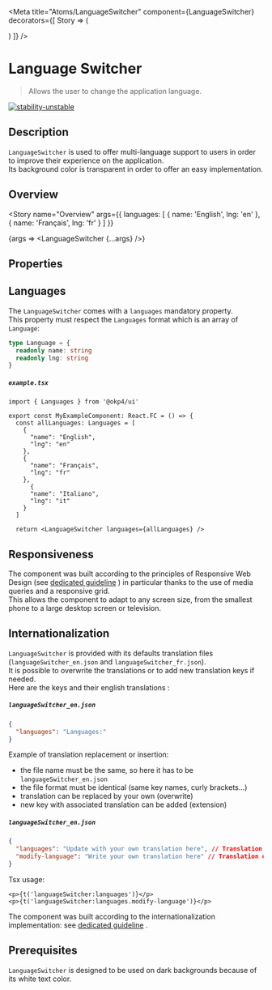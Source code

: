 
<Meta
  title="Atoms/LanguageSwitcher"
  component={LanguageSwitcher}
  decorators={[
    Story => (
      <ThemeProvider>
        <div className="component-story-main language-switcher">
          <ThemeSwitcher />
          <Story />
        </div>
      </ThemeProvider>
    )
  ]}
/>

# Language Switcher

> Allows the user to change the application language.

[![stability-unstable](https://img.shields.io/badge/stability-unstable-yellow.svg)](https://github.com/emersion/stability-badges#unstable)

## Description

`LanguageSwitcher` is used to offer multi-language support to users in order to improve their experience on the application.  
Its background color is transparent in order to offer an easy implementation.

## Overview

<Story
  name="Overview"
  args={{
    languages: [
      { name: 'English', lng: 'en' },
      { name: 'Français', lng: 'fr' }
    ]
  }}
>
  {args => <LanguageSwitcher {...args} />}
</Story>

## Properties

<ArgsTable story="Overview" />

## Languages

The `LanguageSwitcher` comes with a `languages` mandatory property.  
This property must respect the `Languages` format which is an array of `Language`:

```ts
type Language = {
  readonly name: string
  readonly lng: string
}
```

##### **`example.tsx`**

```tsx
import { Languages } from '@okp4/ui'

export const MyExampleComponent: React.FC = () => {
  const allLanguages: Languages = [
    {
      "name": "English",
      "lng": "en"
    },
    {
      "name": "Français",
      "lng": "fr"
    },
      {
      "name": "Italiano",
      "lng": "it"
    }
  ]

  return <LanguageSwitcher languages={allLanguages} />

```

## Responsiveness

The component was built according to the principles of Responsive Web Design (see <a href="?path=/docs/guidelines-responsive-web-design--page">dedicated guideline</a> ) in particular thanks to the use of media queries and a responsive grid.  
This allows the component to adapt to any screen size, from the smallest phone to a large desktop screen or television.

## Internationalization

`LanguageSwitcher` is provided with its defaults translation files (`languageSwitcher_en.json` and `languageSwitcher_fr.json`).  
It is possible to overwrite the translations or to add new translation keys if needed.  
Here are the keys and their english translations :

##### **`languageSwitcher_en.json`**

```json
{
  "languages": "Languages:"
}
```

Example of translation replacement or insertion:

- the file name must be the same, so here it has to be `languageSwitcher_en.json`
- the file format must be identical (same key names, curly brackets...)
- translation can be replaced by your own (overwrite)
- new key with associated translation can be added (extension)

##### **`languageSwitcher_en.json`**

```json
{
  "languages": "Update with your own translation here", // Translation overwrite
  "modify-language": "Write your own translation here" // Translation extension
}
```

Tsx usage:

```tsx
<p>{t('languageSwitcher:languages')}</p>
<p>{t('languageSwitcher:languages.modify-language')}</p>

```

The component was built according to the internationalization implementation: see <a href="?path=/docs/guidelines-internationalization--page">dedicated guideline</a> .

## Prerequisites

`LanguageSwitcher` is designed to be used on dark backgrounds because of its white text color.
